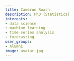 ```yaml
---
title: Cameron Roach
description: PhD (Statistics)
interests:
- data science
- machine learning
- time series analysis
- forecasting
user_groups:
- Alumni
image: avatar.jpg
---
```

